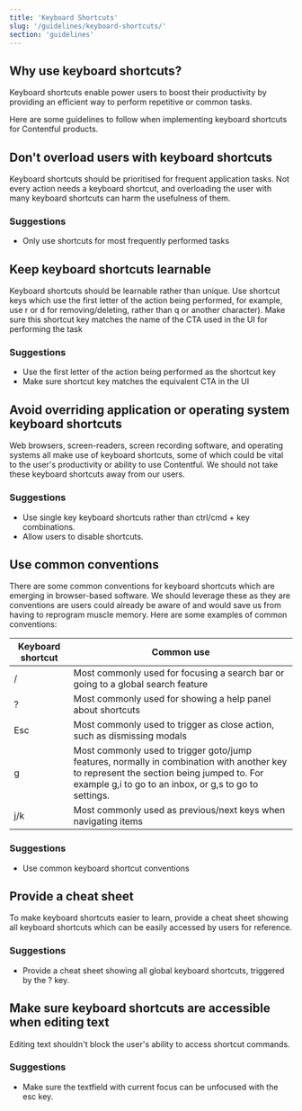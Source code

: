 ```yaml
---
title: 'Keyboard Shortcuts'
slug: '/guidelines/keyboard-shortcuts/'
section: 'guidelines'
---
```


## Why use keyboard shortcuts?

Keyboard shortcuts enable power users to boost their productivity by providing an efficient way to perform repetitive or common tasks.

Here are some guidelines to follow when implementing keyboard shortcuts for Contentful products.

## Don't overload users with keyboard shortcuts

Keyboard shortcuts should be prioritised for frequent application tasks. Not every action needs a keyboard shortcut, and overloading the user with many keyboard shortcuts can harm the usefulness of them.

### Suggestions

- Only use shortcuts for most frequently performed tasks

## Keep keyboard shortcuts learnable

Keyboard shortcuts should be learnable rather than unique. Use shortcut keys which use the first letter of the action being performed, for example, use r or d for removing/deleting, rather than q or another character). Make sure this shortcut key matches the name of the CTA used in the UI for performing the task

### Suggestions

- Use the first letter of the action being performed as the shortcut key
- Make sure shortcut key matches the equivalent CTA in the UI

## Avoid overriding application or operating system keyboard shortcuts

Web browsers, screen-readers, screen recording software, and operating systems all make use of keyboard shortcuts, some of which could be vital to the user's productivity or ability to use Contentful. We should not take these keyboard shortcuts away from our users.

### Suggestions

- Use single key keyboard shortcuts rather than ctrl/cmd + key combinations.
- Allow users to disable shortcuts.

## Use common conventions

There are some common conventions for keyboard shortcuts which are emerging in browser-based software. We should leverage these as they are conventions are users could already be aware of and would save us from having to reprogram muscle memory. Here are some examples of common conventions:

| Keyboard shortcut | Common use                                                                                                                                                                                        |
| ----------------- | ------------------------------------------------------------------------------------------------------------------------------------------------------------------------------------------------- |
| /                 | Most commonly used for focusing a search bar or going to a global search feature                                                                                                                  |
| ?                 | Most commonly used for showing a help panel about shortcuts                                                                                                                                       |
| Esc               | Most commonly used to trigger as close action, such as dismissing modals                                                                                                                          |
| g                 | Most commonly used to trigger goto/jump features, normally in combination with another key to represent the section being jumped to. For example g,i to go to an inbox, or g,s to go to settings. |
| j/k               | Most commonly used as previous/next keys when navigating items                                                                                                                                    |

### Suggestions

- Use common keyboard shortcut conventions

## Provide a cheat sheet

To make keyboard shortcuts easier to learn, provide a cheat sheet showing all keyboard shortcuts which can be easily accessed by users for reference.

### Suggestions

- Provide a cheat sheet showing all global keyboard shortcuts, triggered by the ? key.

## Make sure keyboard shortcuts are accessible when editing text

Editing text shouldn't block the user's ability to access shortcut commands.

### Suggestions

- Make sure the textfield with current focus can be unfocused with the esc key.
